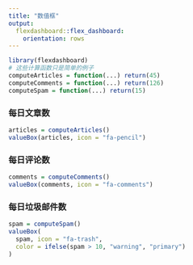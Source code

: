 ```yaml
---
title: "数值框"
output:
  flexdashboard::flex_dashboard:
    orientation: rows
---
```


```r
library(flexdashboard)
# 这些计算函数只是简单的例子
computeArticles = function(...) return(45)
computeComments = function(...) return(126)
computeSpam = function(...) return(15)
```

### 每日文章数

```r
articles = computeArticles()
valueBox(articles, icon = "fa-pencil")
```

### 每日评论数

```r
comments = computeComments()
valueBox(comments, icon = "fa-comments")
```

### 每日垃圾邮件数

```r
spam = computeSpam()
valueBox(
  spam, icon = "fa-trash",
  color = ifelse(spam > 10, "warning", "primary")
)
```
